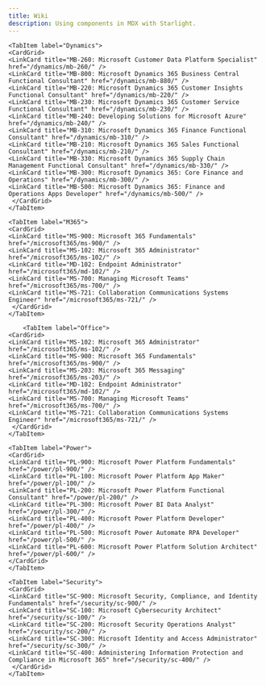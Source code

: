 ```yaml
---
title: Wiki
description: Using components in MDX with Starlight.
---
```



<LinkCard
	title="Certification Guide"
	description="Explore our comprehensive guide on obtaining Microsoft certifications and discover how to navigate the certification program."
	href="/guide/introduction/"
/>


<Tabs>
	<TabItem label="Azure">
	<CardGrid>
	<LinkCard title="AZ-900: Microsoft Azure Fundamentals" href="/azure/az-900/" />
	<LinkCard title="AI-900: Microsoft Azure AI Fundamentals" href="/azure/ai-900/" />
	<LinkCard title="DP-900: Microsoft Azure Data Fundamentals" href="/azure/dp-900/" />
	<LinkCard title="AZ-104: Microsoft Azure Administrator" href="/azure/az-104/" />
	<LinkCard title="AZ-204: Developing Solutions for Microsoft Azure" href="/azure/az-204/" />
	<LinkCard title="AI-102: Designing and Implementing a Microsoft Azure AI Solution" href="/azure/ai-102/" />
	<LinkCard title="AZ-140: Configuring and Operating Microsoft Azure Virtual Desktop" href="/azure/az-140/" />
	<LinkCard title="AZ-120: Planning and Administering Microsoft Azure for SAP Workloads" href="/azure/az-120/" />
	<LinkCard title="AZ-400: Designing and Implementing Microsoft DevOps Solutions" href="/azure/az-400/" />
	<LinkCard title="AZ-500: Microsoft Azure Security Technologies" href="/azure/az-500/" />
	<LinkCard title="AZ-801: Configuring Windows Server Hybrid Advanced Services" href="/azure/az-801/" />
	<LinkCard title="AZ-800: Administering Windows Server Hybrid Core Infrastructure" href="/azure/az-800/" />
	<LinkCard title="AZ-305: Designing Microsoft Azure Infrastructure Solutions" href="/azure/az-305/" />
	<LinkCard title="AZ-700: Designing and Implementing Microsoft Azure Networking Solutions" href="/azure/az-700/" />
        <LinkCard title="DP-100: Designing and Implementing a Data Science Solution on Azure" href="/azure/dp-100/" />
	<LinkCard title="DP-500: Designing and Implementing Enterprise-Scale Analytics Solutions" href="/azure/dp-500/" />
	<LinkCard title="DP-420: Designing and Implementing Cloud-Native Applications" href="/azure/dp-420/" />
	<LinkCard title="DP-300: Administering Microsoft Azure SQL Solutions" href="/azure/dp-300/" />
	<LinkCard title="DP-203: Data Engineering on Microsoft Azure" href="/azure/dp-203/" />
     </CardGrid>
	</TabItem>

	<TabItem label="Dynamics">
	<CardGrid>
	<LinkCard title="MB-260: Microsoft Customer Data Platform Specialist" href="/dynamics/mb-260/" />
	<LinkCard title="MB-800: Microsoft Dynamics 365 Business Central Functional Consultant" href="/dynamics/mb-880/" />
	<LinkCard title="MB-220: Microsoft Dynamics 365 Customer Insights Functional Consultant" href="/dynamics/mb-220/" />
	<LinkCard title="MB-230: Microsoft Dynamics 365 Customer Service Functional Consultant" href="/dynamics/mb-230/" />
	<LinkCard title="MB-240: Developing Solutions for Microsoft Azure" href="/dynamics/mb-240/" />
	<LinkCard title="MB-310: Microsoft Dynamics 365 Finance Functional Consultant" href="/dynamics/mb-310/" />
	<LinkCard title="MB-210: Microsoft Dynamics 365 Sales Functional Consultant" href="/dynamics/mb-210/" />
	<LinkCard title="MB-330: Microsoft Dynamics 365 Supply Chain Management Functional Consultant" href="/dynamics/mb-330/" />
	<LinkCard title="MB-300: Microsoft Dynamics 365: Core Finance and Operations" href="/dynamics/mb-300/" />
	<LinkCard title="MB-500: Microsoft Dynamics 365: Finance and Operations Apps Developer" href="/dynamics/mb-500/" />
     </CardGrid>
	</TabItem>

	<TabItem label="M365">
	<CardGrid>
	<LinkCard title="MS-900: Microsoft 365 Fundamentals" href="/microsoft365/ms-900/" />
	<LinkCard title="MS-102: Microsoft 365 Administrator" href="/microsoft365/ms-102/" />
	<LinkCard title="MD-102: Endpoint Administrator" href="/microsoft365/md-102/" />
	<LinkCard title="MS-700: Managing Microsoft Teams" href="/microsoft365/ms-700/" />
	<LinkCard title="MS-721: Collaboration Communications Systems Engineer" href="/microsoft365/ms-721/" />
     </CardGrid>
	</TabItem>

		<TabItem label="Office">
	<CardGrid>
	<LinkCard title="MS-102: Microsoft 365 Administrator" href="/microsoft365/ms-102/" />
	<LinkCard title="MS-900: Microsoft 365 Fundamentals" href="/microsoft365/ms-900/" />
	<LinkCard title="MS-203: Microsoft 365 Messaging" href="/microsoft365/ms-203/" />
	<LinkCard title="MD-102: Endpoint Administrator" href="/microsoft365/md-102/" />
	<LinkCard title="MS-700: Managing Microsoft Teams" href="/microsoft365/ms-700/" />
	<LinkCard title="MS-721: Collaboration Communications Systems Engineer" href="/microsoft365/ms-721/" />
     </CardGrid>
	</TabItem>

	<TabItem label="Power">
	<CardGrid>
	<LinkCard title="PL-900: Microsoft Power Platform Fundamentals" href="/power/pl-900/" />
	<LinkCard title="PL-100: Microsoft Power Platform App Maker" href="/power/pl-100/" />
	<LinkCard title="PL-200: Microsoft Power Platform Functional Consultant" href="/power/pl-200/" />
	<LinkCard title="PL-300: Microsoft Power BI Data Analyst" href="/power/pl-300/" />
	<LinkCard title="PL-400: Microsoft Power Platform Developer" href="/power/pl-400/" />
	<LinkCard title="PL-500: Microsoft Power Automate RPA Developer" href="/power/pl-500/" />
	<LinkCard title="PL-600: Microsoft Power Platform Solution Architect" href="/power/pl-600/" />
    </CardGrid>
	</TabItem>

	<TabItem label="Security">
	<CardGrid>
	<LinkCard title="SC-900: Microsoft Security, Compliance, and Identity Fundamentals" href="/security/sc-900/" />
	<LinkCard title="SC-100: Microsoft Cybersecurity Architect" href="/security/sc-100/" />
	<LinkCard title="SC-200: Microsoft Security Operations Analyst" href="/security/sc-200/" />
	<LinkCard title="SC-300: Microsoft Identity and Access Administrator" href="/security/sc-300/" />
	<LinkCard title="SC-400: Administering Information Protection and Compliance in Microsoft 365" href="/security/sc-400/" />
     </CardGrid>
	</TabItem>
</Tabs>




